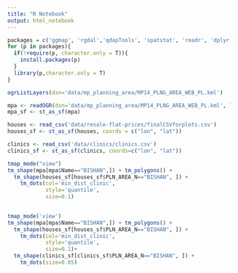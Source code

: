 ```yaml
---
title: "R Notebook"
output: html_notebook
---
```


```r
packages = c('ggmap', 'rgdal','qdapTools', 'spatstat', 'readr', 'dplyr', 'sf', 'tmap','tmaptools')
for (p in packages){ 
  if(!require(p, character.only = T)){
    install.packages(p) 
  }
  library(p,character.only = T) 
}
```


```r
ogrListLayers(dsn='data/mp_planning_area/MP14_PLNG_AREA_WEB_PL.kml')

mpa <- readOGR(dsn='data/mp_planning_area/MP14_PLNG_AREA_WEB_PL.kml', layer='MP14_PLNG_AREA_WEB_PL')
mpa_sf <- st_as_sf(mpa)

houses <- read_csv('data/resale-flat-prices/finalCSVforplots.csv')
houses_sf <- st_as_sf(houses, coords = c("lon", "lat"))

clinics <- read_csv('data/clinics/clinics.csv')
clinics_sf <- st_as_sf(clinics, coords=c("lon", "lat"))
```

```r
tmap_mode("view")
tm_shape(mpa[mpa$Name=="BISHAN",]) + tm_polygons() +
  tm_shape(houses_sf[houses_sf$PLN_AREA_N=="BISHAN", ]) +
    tm_dots(col='min_dist_clinic',
            style='quantile',
            size=0.1)
  
```

```r
tmap_mode('view')
tm_shape(mpa[mpa$Name=="BISHAN",]) + tm_polygons() +
  tm_shape(houses_sf[houses_sf$PLN_AREA_N=="BISHAN", ]) +
    tm_dots(col='min_dist_clinic',
            style='quantile',
            size=0.1)+
  tm_shape(clinics_sf[clinics_sf$PLN_AREA_N=="BISHAN", ]) +
    tm_dots(size=0.05)
```

```r

```

```r

```

```r

```

```r

```

```r

```

```r

```

```r

```

```r

```

```r

```

